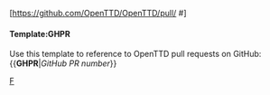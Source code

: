 <includeonly>[https://github.com/OpenTTD/OpenTTD/pull/{{{1}}} #{{{1}}}]</includeonly><noinclude>
{{en/GHPR|7956}}
====Template:GHPR====
Use this template to reference to OpenTTD pull requests on GitHub:
<nowiki>{{</nowiki>'''GHPR'''|''GitHub PR number''<nowiki>}}</nowiki>
[[Category:en/Link Templates|F]]</noinclude>